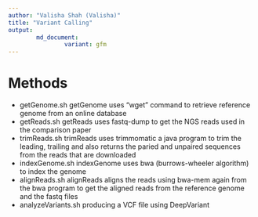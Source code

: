 ```yaml
---
author: "Valisha Shah (Valisha)"
title: "Variant Calling"
output:
        md_document:
                variant: gfm
---
```


# Methods 
*  getGenome.sh
getGenome uses "wget" command to retrieve reference genome from an online database 
*  getReads.sh
getReads uses fastq-dump to get the NGS reads used in the comparison paper 
* trimReads.sh
trimReads uses trimmomatic a java program to trim the leading, trailing and also returns the paried and unpaired sequences from the reads that are downloaded
* indexGenome.sh
indexGenome uses bwa (burrows-wheeler algorithm) to index the genome 
* alignReads.sh 
alignReads aligns the reads using bwa-mem again from the bwa program to get the aligned reads from the reference genome and the fastq files
* analyzeVariants.sh
producing a VCF file using DeepVariant 
 
